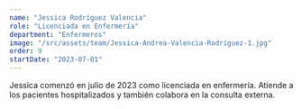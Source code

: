 ```yaml
---
name: "Jessica Rodríguez Valencia"
role: "Licenciada en Enfermería"
department: "Enfermeros"
image: "/src/assets/team/Jessica-Andrea-Valencia-Rodriguez-1.jpg"
order: 9
startDate: "2023-07-01"
---
```


Jessica comenzó en julio de 2023 como licenciada en enfermería. Atiende a los pacientes hospitalizados y también colabora en la consulta externa.
